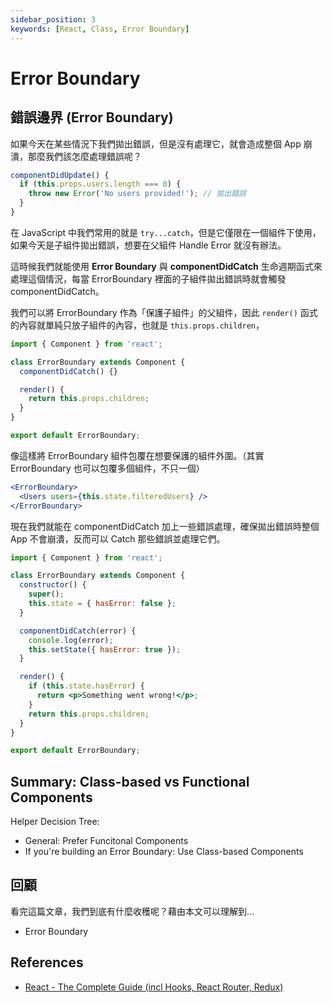 ```yaml
---
sidebar_position: 3
keywords: [React, Class, Error Boundary]
---
```


# Error Boundary

## 錯誤邊界 (Error Boundary)

如果今天在某些情況下我們拋出錯誤，但是沒有處理它，就會造成整個 App 崩潰，那麼我們該怎麼處理錯誤呢？

```jsx
componentDidUpdate() {
  if (this.props.users.length === 0) {
    throw new Error('No users provided!'); // 拋出錯誤
  }
}
```

在 JavaScript 中我們常用的就是 `try...catch`，但是它僅限在一個組件下使用，如果今天是子組件拋出錯誤，想要在父組件 Handle Error 就沒有辦法。

這時候我們就能使用 **Error Boundary** 與 **componentDidCatch** 生命週期函式來處理這個情況，每當 ErrorBoundary 裡面的子組件拋出錯誤時就會觸發 componentDidCatch。

我們可以將 ErrorBoundary 作為「保護子組件」的父組件，因此 `render()` 函式的內容就單純只放子組件的內容，也就是 `this.props.children`，

```jsx
import { Component } from 'react';

class ErrorBoundary extends Component {
  componentDidCatch() {}

  render() {
    return this.props.children;
  }
}

export default ErrorBoundary;
```

像這樣將 ErrorBoundary 組件包覆在想要保護的組件外圍。（其實 ErrorBoundary 也可以包覆多個組件，不只一個）

```jsx
<ErrorBoundary>
  <Users users={this.state.filteredUsers} />
</ErrorBoundary>
```

現在我們就能在 componentDidCatch 加上一些錯誤處理，確保拋出錯誤時整個 App 不會崩潰，反而可以 Catch 那些錯誤並處理它們。

```jsx
import { Component } from 'react';

class ErrorBoundary extends Component {
  constructor() {
    super();
    this.state = { hasError: false };
  }

  componentDidCatch(error) {
    console.log(error);
    this.setState({ hasError: true });
  }

  render() {
    if (this.state.hasError) {
      return <p>Something went wrong!</p>;
    }
    return this.props.children;
  }
}

export default ErrorBoundary;
```

## Summary: Class-based vs Functional Components

Helper Decision Tree:

- General: Prefer Funcitonal Components
- If you're building an Error Boundary: Use Class-based Components

## 回顧

看完這篇文章，我們到底有什麼收穫呢？藉由本文可以理解到…

- Error Boundary

## References

- [React - The Complete Guide (incl Hooks, React Router, Redux)](https://www.udemy.com/course/react-the-complete-guide-incl-redux/)
